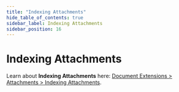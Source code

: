 ```yaml
---
title: "Indexing Attachments"
hide_table_of_contents: true
sidebar_label: Indexing Attachments
sidebar_position: 16
---
```



# Indexing Attachments
<Admonition type="info" title="">

Learn about __Indexing Attachments__ here: [Document Extensions &gt; Attachments &gt; Indexing Attachments](../document-extensions/attachments/indexing.mdx).

</Admonition>

